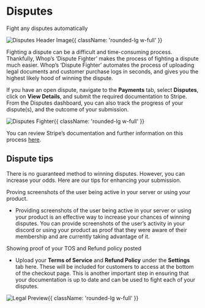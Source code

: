
<HeroPattern />

<div className='lead'>

# Disputes

Fight any disputes automatically

![Disputes Header Image](https://i.imgur.com/pdDdmkD.png){{ className: 'rounded-lg w-full' }}

Fighting a dispute can be a difficult and time-consuming process. Thankfully, Whop’s ‘Dispute Fighter’ makes the process of fighting a dispute much easier. Whop’s ‘Dispute Fighter’ automates the process of uploading legal documents and customer purchase logs in seconds, and gives you the highest likely hood of winning the dispute.

If you have an open dispute, navigate to the **Payments** tab, select **Disputes**, click on **View Details**, and submit the required documentation to Stripe. From the Disputes dashboard, you can also track the progress of your dispute(s), and the outcome of your submission.

![Disputes Fighter](https://cdn.discordapp.com/attachments/1028424503707062362/1065712144777228378/DIsputeFighter.gif){{ className: 'rounded-lg w-full' }}

You can review Stripe’s documentation and further information on this process [here](https://stripe.com/docs/disputes/how-disputes-work).

## Dispute tips

There is no guaranteed method to winning disputes. However, you can increase your odds. Here are our tips for enhancing your submission.

Proving screenshots of the user being active in your server or using your product.

- Providing screenshots of the user being active in your server or using your product is an effective way to increase your chances of winning disputes. You can provide screenshots of the user’s activity in your discord or using your product as proof that they were aware of their membership and are currently taking advantage of it.

Showing proof of your TOS and Refund policy posted

- Upload your **Terms of Service** and **Refund Policy** under the **Settings** tab here. These will be included for customers to access at the bottom of the checkout page. This is another important step in ensuring that your documentation is up to date and can be used to fight each of your disputes.

![Legal Preview](https://i.imgur.com/6NcPOJT.png){{ className: 'rounded-lg w-full' }}

</div>
